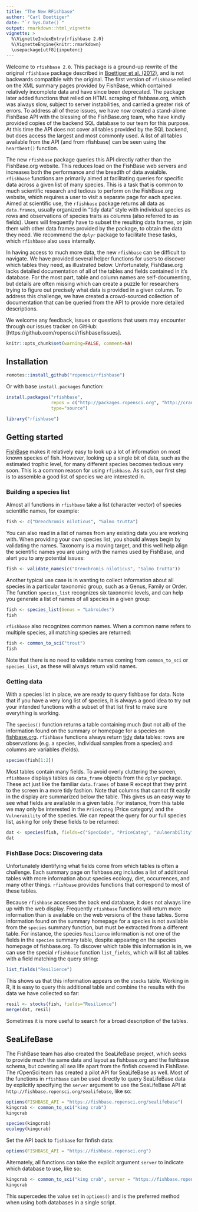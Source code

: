 ```yaml
---
title: "The New RFishbase"
author: "Carl Boettiger"
date: "`r Sys.Date()`"
output: rmarkdown::html_vignette
vignette: >
  %\VignetteIndexEntry{rfishbase 2.0}
  %\VignetteEngine{knitr::rmarkdown}
  \usepackage[utf8]{inputenc}
---
```






Welcome to `rfishbase 2.0`. This package is a ground-up rewrite of the original `rfishbase` package described in [Boettiger et al. (2012)](http://www.carlboettiger.info/assets/files/pubs/10.1111/j.1095-8649.2012.03464.x.pdf), and is not backwards compatible with the original.  The first version of `rfishbase` relied on the XML summary pages provided by FishBase, which contained relatively incomplete data and have since been deprecated.  The package later added functions that relied on HTML scraping of fishbase.org, which was always slow, subject to server instabilities, and carried a greater risk of errors.  To address all of these issues, we have now created a stand-alone FishBase API with the blessing of the FishBase.org team, who have kindly provided copies of the backend SQL database to our team for this purpose.  At this time the API does not cover all tables provided by the SQL backend, but does access the largest and most commonly used.  A list of all tables available from the API (and from rfishbase) can be seen using the `heartbeat()` function.  

The new `rfishbase` package queries this API directly rather than the FishBase.org website.  This reduces load on the FishBase web servers and increases both the performance and the breadth of data avaialble.  `rfishbase` functions are primarily aimed at facilitating queries for specific data across a given list of many species.  This is a task that is common to much scientific research and tedious to perform on the FishBase.org website, which requires a user to visit a separate page for each species.  Aimed at scientific use, the `rfishbase` package returns all data as `data.frames`, usually organized in "tidy data" style with individual species as rows and observations of species traits as columns (also referred to as fields).  Users will frequently have to subset the resulting data frames, or join them with other data frames provided by the package, to obtain the data they need.  We recommend the `dplyr` package to facilitate these tasks, which `rfishbase` also uses internally.

In having access to much more data, the new `rfishbase` can be difficult to navigate.  We have provided several helper functions for users to discover which tables they need, as illustrated below.  Unfortunately, FishBase.org lacks detailed documentation of all of the tables and fields contained in it's database.  For the most part, table and column names are self-documenting, but details are often missing which can create a puzzle for researchers trying to figure out precisely what data is provided in a given column. To address this challenge, we have created a crowd-sourced collection of documentation that can be queried from the API to provide more detailed descriptions.

We welcome any feedback, issues or questions that users may encounter through our issues tracker on GitHub: [https://github.com/ropensci/rfishbase/issues].




```r
knitr::opts_chunk$set(warning=FALSE, comment=NA)
```


## Installation



```r
remotes::install_github("ropensci/rfishbase")
```

Or with base `install.packages` function:

```r
install.packages("rfishbase", 
                 repos = c("http://packages.ropensci.org", "http://cran.rstudio.com"), 
                 type="source")
```


```r
library("rfishbase")
```

## Getting started


[FishBase](http://fishbase.org) makes it relatively easy to look up a lot of information on most known species of fish.  However, looking up a single bit of data, such as the estimated trophic level, for many different species becomes tedious very soon. This is a common reason for using `rfishbase`.  As such, our first step is to assemble a good list of species we are interested in.

### Building a species list

Almost all functions in `rfishbase` take a list (character vector) of species scientific names, for example:

```r
fish <- c("Oreochromis niloticus", "Salmo trutta")
```

You can also read in a list of names from any existing data you are working with.  When providing your own species list, you should always begin by validating the names.  Taxonomy is a moving target, and this well help align the scientific names you are using with the names used by FishBase, and alert you to any potential issues:

```r
fish <- validate_names(c("Oreochromis niloticus", "Salmo trutta"))
```

Another typical use case is in wanting to collect information about all species in a particular taxonomic group, such as a Genus, Family or Order.  The function `species_list` recognizes six taxonomic levels, and can help you generate a list of names of all species in a given group:


```r
fish <- species_list(Genus = "Labroides")
fish
```

`rfishbase` also recognizes common names. When a common name refers to multiple species, all matching species are returned:

```r
fish <- common_to_sci("trout")
fish
```

Note that there is no need to validate names coming from `common_to_sci` or `species_list`, as these will always return valid names.

### Getting data

With a species list in place, we are ready to query fishbase for data. Note that if you have a very long list of species, it is always a good idea to try out your intended functions with a subset of that list first to make sure everything is working. 

The `species()` function returns a table containing much (but not all) of the information found on the summary or homepage for a species on [fishbase.org](http://fishbase.org). `rfishbase` functions always return [tidy](http://www.jstatsoft.org/v59/i10/paper) data tables: rows are observations (e.g. a species, individual samples from a species) and columns are variables (fields).

```r
species(fish[1:2])
```

Most tables contain many fields. To avoid overly cluttering the screen, `rfishbase` displays tables as `data_frame` objects from the `dplyr` package.  These act just like the familiar `data.frames` of base R except that they print to the screen in a more tidy fashion.  Note that columns that cannot fit easily in the display are summarized below the table.  This gives us an easy way to see what fields are available in a given table. For instance, from this table we may only be interested in the `PriceCateg` (Price category) and the `Vulnerability` of the species. We can repeat the query for our full species list, asking for only these fields to be returned:

```r
dat <- species(fish, fields=c("SpecCode", "PriceCateg", "Vulnerability"))
dat
```

### FishBase Docs: Discovering data

Unfortunately identifying what fields come from which tables is often a challenge.  Each summary page on fishbase.org includes a list of additional tables with more information about species ecology, diet, occurrences, and many other things.  `rfishbase` provides functions that correspond to most of these tables.  

Because `rfishbase` accesses the back end database, it does not always line up with the web display. Frequently `rfishbase` functions will return more information than is available on the web versions of the these tables. Some information found on the summary homepage for a species is not available from the `species` summary function, but must be extracted from a different table. For instance, the species `Resilience` information is not one of the fields in the `species` summary table, despite appearing on the species homepage of fishbase.org.  To discover which table this information is in, we can use the special `rfishbase` function `list_fields`, which will list all tables with a field matching the query string:

```r
list_fields("Resilience")
```

This shows us that this information appears on the `stocks` table.  Working in R, it is easy to query this additional table and combine the results with the data we have collected so far:


```r
resil <- stocks(fish, fields="Resilience")
merge(dat, resil)
```


Sometimes it is more useful to search for a broad description of the tables.  


## SeaLifeBase

The FishBase team has also created the SeaLifeBase project, which seeks to provide much the same data and layout as fishbase.org and the fishbase schema, but covering all sea life apart from the finfish covered in FishBase.  The rOpenSci team has created a pilot API for SeaLifeBase as well.  Most of the functions in `rfishbase` can be used directly to query SeaLifeBase data by explicitly specifying the `server` argument to use the SeaLifeBase API at `http://fishbase.ropensci.org/sealifebase`, like so: 

```r
options(FISHBASE_API = "https://fishbase.ropensci.org/sealifebase")
kingcrab <- common_to_sci("king crab")
kingcrab
```

```r
species(kingcrab)
ecology(kingcrab)
```


Set the API back to `fishbase` for finfish data:

```r
options(FISHBASE_API = "https://fishbase.ropensci.org")
```

Alternately, all functions can take the explicit argument `server` to indicate which database to use, like so:

```r
kingcrab <- common_to_sci("king crab", server = "https://fishbase.ropensci.org/sealifebase")
kingcrab
```

This supercedes the value set in `options()` and is the preferred method when using both databases in a single script.  



